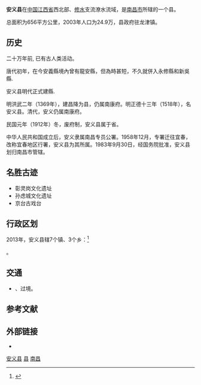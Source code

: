 {{Dablink|关于同名县份，参见：[[安义县_(唐朝)|安义县 (唐朝)]]、[[安義縣_(雲安)|安義縣_(雲安)]]。}}
{{Infobox China County
|county  = 安义县
|Othername = 龙安县
|Photo = 
|Photoname = 
|nameorigin = 居宅求安 行商讲义（此说陋甚，安义当为安乂，系同义复词，后乂讹为义。）<ref>{{Cite web |url=http://www.tieba.com/p/1035051078 |title=安义地名的由来 |accessdate=2013-10-11 |archive-date=2020-02-02 |archive-url=https://web.archive.org/web/20200202060246/http://www.tieba.com/p/1035051078 |dead-url=no }}</ref>
|map = 
|mapsize = 
|map_caption = 
|customimage = 
|Belong = [[江西省|江西省]][[南昌市|南昌市]]
|Types= [[县|县]]
|admincode = 360123
|founded = 明代正德十三年（公元1518年）
|seat = 安义县[[龙津镇_(安义县)|龙津镇]]解放路288号
|officerTitle= 县长
|officer = 梅梅<ref>{{Cite web |url=http://www.anyi.gov.cn/zwgongkai/ShowClass.asp?ClassID=11 |title=安义县人民政府网 >> 政务公开 >> 领导之窗 >> 政府领导 |accessdate=2013-10-11 |archive-date=2012-04-19 |archive-url=https://web.archive.org/web/20120419061336/http://www.anyi.gov.cn/zwgongkai/ShowClass.asp?ClassID=11 |dead-url=no }}</ref>
|officerTitle2 = 县委书记
|officer2 = 朱东
|division = 10
|town = 7
|township = 3
|subdistrict = 
|dialect = [[赣语|赣语]][[昌都片|昌都片]]{{link-gan|安义话|安義話}}
|post code = 330500
|phone code = 791
|carlicense = 赣A
|coordinate = {{coord|28.84359|N|115.54773|E|display=inline,title|scale:100000}}
|area = 665.49
|area land = 
|area water = 
|census yr = 2005年
|pop = 25.3591万
|density = 
|GDP = 5,277.42
|GDP_as_of =2010年
|web = http://www.anyi.gov.cn/
|web_title = 安义县人民政府网
|footnotes = 
}}
'''安义县'''在[[中国|中国]][[江西省|江西省]]西北部、[[修水|修水]]支流潦水流域，是[[南昌市|南昌市]]所辖的一个县。

总面积为656平方公里，2003年人口为24.9万，县政府驻龙津镇。

==历史==
二十万年前, 已有古人类活动。

唐代初年，在今安義縣境內曾有龍安縣，但為時甚短，不久就併入永修縣和新吳縣.

安义县明代正式建縣.

明洪武二年（1369年），建昌降为县，仍属南康府。明正德十三年（1518年），名安义县。清代，安义仍属南康府。

民国元年（1912年）冬，废府制，安义县属于省。

中华人民共和国成立后，安义隶属南昌专员公署。1958年12月，专署迁往宜春，改称宜春地区行署，安义县为其所属。1983年9月30日，经国务院批准，安义县划归南昌市管辖。

==名胜古迹==
* 彰灵岗文化遗址 
* 孙虑城文化遗址
* 京台古戏台

==行政区划==
2013年，安义县辖7个镇、3个乡：<ref>{{PRC admin/ref sgc|36/01/23/000/000}}</ref>

{{PRC admin/children|36/01/23/000/000}}。

== 交通 ==
* {{中国国道名|353}}、{{中国国道名|354}}过境。

== 参考文献 ==
{{reflist}}

== 外部链接 ==
* {{Official website|http://www.anyi.gov.cn/|name=安义县人民政府}}

{{安义县行政区划}}
{{南昌市行政区划}}
{{江西行政区划}}

[[category:安义县|]]
[[category:南昌区县|县]]
[[category:江西省县份|南昌]]